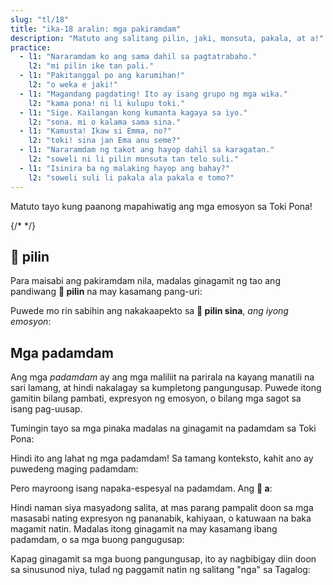 ```yaml
---
slug: "tl/18"
title: "ika-18 aralin: mga pakiramdam"
description: "Matuto ang salitang pilin, jaki, monsuta, pakala, at a!"
practice:
  - l1: "Nararamdam ko ang sama dahil sa pagtatrabaho."
    l2: "mi pilin ike tan pali."
  - l1: "Pakitanggal po ang karumihan!"
    l2: "o weka e jaki!"
  - l1: "Magandang pagdating! Ito ay isang grupo ng mga wika."
    l2: "kama pona! ni li kulupu toki."
  - l1: "Sige. Kailangan kong kumanta kagaya sa iyo."
    l2: "sona. mi o kalama sama sina."
  - l1: "Kamusta! Ikaw si Emma, no?"
    l2: "toki! sina jan Ema anu seme?"
  - l1: "Nararamdam ng takot ang hayop dahil sa karagatan."
    l2: "soweli ni li pilin monsuta tan telo suli."
  - l1: "Isinira ba ng malaking hayop ang bahay?"
    l2: "soweli suli li pakala ala pakala e tomo?"
---
```



Matuto tayo kung paanong mapahiwatig ang mga emosyon sa Toki Pona!

<List>
  <Word sl="pilin" m="maramdaman, maranasan; puso" />
  <Word sl="jaki" m="marumi, nakakadiri, panis" />
  <Word sl="monsuta" m="nakakatakot na bagay, takot" />
  <Word sl="pakala" m="sirain, saktan" />
  {/* <Word sl="taso" m="pero, lang" />*/}
</List>

## 󱥎 pilin

Para maisabi ang pakiramdam nila, madalas ginagamit ng tao ang pandiwang **󱥎 pilin** na may kasamang pang-uri:

<List>
  <Word sl="pilin pona" m="maramdam ng mabuti" />
  <Word sl="pilin wawa" m="maramdam na malakas" />
  <Sentence sl="mi pilin nasa." m="Ako'y napapakiramdam na nakakaiba." />
  <Sentence sl="sina pilin seme?" m="Kumusta ka? (Ano nararamdam mo?)" />
  <Sentence sl="mi pilin monsuta tan soweli." m="Natatakot ako dahil sa mga hayop." />
</List>

Puwede mo rin sabihin ang nakakaapekto sa **󱥎 pilin sina**, *ang iyong emosyon*:

<List>
  <Sentence sl="sina pona e pilin mi." m="Pinapabuti mo ang piling ko." />
  <Sentence sl="kon li jaki tawa pilin." m="Nakakadiri ang amoy sa piling ko." />
</List>

## Mga padamdam

Ang mga *padamdam* ay ang mga maliliit na parirala na kayang manatili na sari lamang, at hindi nakalagay sa kumpletong pangungusap. Puwede itong gamitin bilang pambati, expresyon ng emosyon, o bilang mga sagot sa isang pag-uusap.

Tumingin tayo sa mga pinaka madalas na ginagamit na padamdam sa Toki Pona:

<List>
  <Word sl="toki!" m="Kamusta! Mag-usap tayo!" />
  <Word sl="pona!" m="Buti naman!" />
  <Word sl="sona." m="Ah, ok. Naiintindihan ko. Gets ko." />
  <Word sl="wawa!" m="Ay wow! Galing ah!" />
  <Word sl="lon." m="Totoo naman iyan." />
  <Word sl="kama pona!" m="Magandang pagdating!" />
</List>

Hindi ito ang lahat ng mga padamdam! Sa tamang konteksto, kahit ano ay puwedeng maging padamdam:

<List>
  <Word sl="pipi!" m="(Ah!) Ipis!" />
</List>

Pero mayroong isang napaka-espesyal na padamdam. Ang **󱤀 a**:

<List>
  <Word sl="a" m="ah, huh, oh" />
</List>

Hindi naman siya masyadong salita, at mas parang pampalit doon sa mga masasabi nating expresyon ng pananabik, kahiyaan, o katuwaan na baka magamit natin. Madalas itong ginagamit na may kasamang ibang padamdam, o sa mga buong pangugusap:

<List>
    <Word sl="suwi a!" m="Ang cute naman!" />
    <Word sl="a, ken." m="Ah, puwede naman." />
    <Word sp="󱤀&zwnj;󱤀&zwnj;󱤀" sl="a a a!" m="hahaha!" />
</List>

Kapag ginagamit sa mga buong pangungusap, ito ay nagbibigay diin doon sa sinusunod niya, tulad ng paggamit natin ng salitang "nga" sa Tagalog:

<List>
    <Sentence sl="mi sona ala a e ni!" m="Hindi ko alam nga iyan (eh)!" />
</List>

<Practice exercises={frontmatter.practice} client:load />
